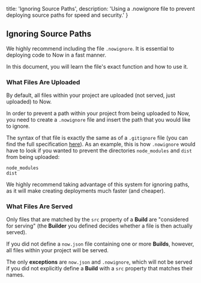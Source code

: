   title: 'Ignoring Source Paths',
  description: 'Using a .nowignore file to prevent deploying source paths for speed and security.'
}

## Ignoring Source Paths

We highly recommend including the file `.nowignore`. It is essential to deploying code to Now in a fast manner.

In this document, you will learn the file's exact function and how to use it.

### What Files Are Uploaded
By default, all files within your project are uploaded (not served, just uploaded) to Now.

In order to prevent a path within your project from being uploaded to Now, you need to create a `.nowignore` file and insert the path that you would like to ignore.

The syntax of that file is exactly the same as of a `.gitignore` file (you can find the full specification [here](https://git-scm.com/docs/gitignore#_pattern_format)). As an example, this is how `.nowignore` would have to look if you wanted to prevent the directories `node_modules` and `dist` from being uploaded:

```
node_modules
dist
```

We highly recommend taking advantage of this system for ignoring paths, as it will make creating deployments much faster (and cheaper).

### What Files Are Served
Only files that are matched by the `src` property of a **Build** are "considered for serving" (the **Builder** you defined decides whether a file is then actually served).

If you did not define a `now.json` file containing one or more **Builds**, however, all files within your project will be served.

The only **exceptions** are `now.json` and `.nowignore`, which will not be served if you did not explicitly define a **Build** with a `src` property that matches their names.
